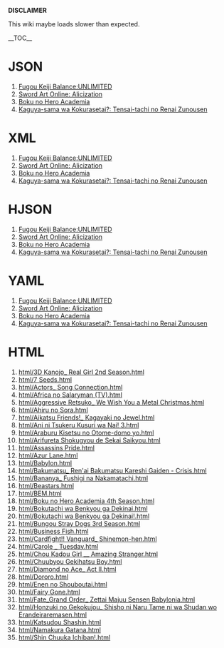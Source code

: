 '''DISCLAIMER'''

This wiki maybe loads slower than expected.

__TOC__

= JSON =
# [[json/1.json|Fugou Keiji Balance:UNLIMITED]]
# [[json/2.json|Sword Art Online: Alicization]]
# [[json/3.json|Boku no Hero Academia]]
# [[json/4.json|Kaguya-sama wa Kokurasetai?: Tensai-tachi no Renai Zunousen]]

= XML =
# [[xml/1.xml|Fugou Keiji Balance:UNLIMITED]]
# [[xml/2.xml|Sword Art Online: Alicization]]
# [[xml/3.xml|Boku no Hero Academia]]
# [[xml/4.xml|Kaguya-sama wa Kokurasetai?: Tensai-tachi no Renai Zunousen]]

= HJSON =
# [[hjson/1.hjson|Fugou Keiji Balance:UNLIMITED]]
# [[hjson/2.hjson|Sword Art Online: Alicization]]
# [[hjson/3.hjson|Boku no Hero Academia]]
# [[hjson/4.hjson|Kaguya-sama wa Kokurasetai?: Tensai-tachi no Renai Zunousen]]

= YAML =
# [[yaml/1.yaml|Fugou Keiji Balance:UNLIMITED]]
# [[yaml/2.yaml|Sword Art Online: Alicization]]
# [[yaml/3.yaml|Boku no Hero Academia]]
# [[yaml/4.yaml|Kaguya-sama wa Kokurasetai?: Tensai-tachi no Renai Zunousen]]

= HTML =
# [[html/3D Kanojo_ Real Girl 2nd Season.html]]
# [[html/7 Seeds.html]]
# [[html/Actors_ Song Connection.html]]
# [[html/Africa no Salaryman (TV).html]]
# [[html/Aggressive Retsuko_ We Wish You a Metal Christmas.html]]
# [[html/Ahiru no Sora.html]]
# [[html/Aikatsu Friends!_ Kagayaki no Jewel.html]]
# [[html/Ani ni Tsukeru Kusuri wa Nai! 3.html]]
# [[html/Araburu Kisetsu no Otome-domo yo.html]]
# [[html/Arifureta Shokugyou de Sekai Saikyou.html]]
# [[html/Assassins Pride.html]]
# [[html/Azur Lane.html]]
# [[html/Babylon.html]]
# [[html/Bakumatsu_ Ren'ai Bakumatsu Kareshi Gaiden - Crisis.html]]
# [[html/Bananya_ Fushigi na Nakamatachi.html]]
# [[html/Beastars.html]]
# [[html/BEM.html]]
# [[html/Boku no Hero Academia 4th Season.html]]
# [[html/Bokutachi wa Benkyou ga Dekinai.html]]
# [[html/Bokutachi wa Benkyou ga Dekinai!.html]]
# [[html/Bungou Stray Dogs 3rd Season.html]]
# [[html/Business Fish.html]]
# [[html/Cardfight!! Vanguard_ Shinemon-hen.html]]
# [[html/Carole _ Tuesday.html]]
# [[html/Chou Kadou Girl __ Amazing Stranger.html]]
# [[html/Chuubyou Gekihatsu Boy.html]]
# [[html/Diamond no Ace_ Act II.html]]
# [[html/Dororo.html]]
# [[html/Enen no Shouboutai.html]]
# [[html/Fairy Gone.html]]
# [[html/Fate_Grand Order_ Zettai Majuu Sensen Babylonia.html]]
# [[html/Honzuki no Gekokujou_ Shisho ni Naru Tame ni wa Shudan wo Erandeiraremasen.html]]
# [[html/Katsudou Shashin.html]]
# [[html/Namakura Gatana.html]]
# [[html/Shin Chuuka Ichiban!.html]]